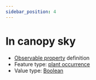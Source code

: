 ```yaml
---
sidebar_position: 4
---
```



# In canopy sky

- [Observable property](/viewers/dawe-vocabs?uri=https://linked.data.gov.au/def/nrm/85bdd25a-fa08-49de-9f0b-98895cb79aa6) definition
- Feature type: [plant occurrence](http://linked.data.gov.au/def/tern-cv/b311c0d3-4a1a-4932-a39c-f5cdc1afa611)
- Value type: [Boolean](https://w3id.org/tern/ontologies/tern/Boolean)

<Example
  protocolModule="cover"
  observableProperty="https://linked.data.gov.au/def/nrm/85bdd25a-fa08-49de-9f0b-98895cb79aa6"
/>
